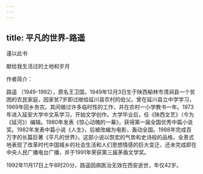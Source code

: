 ```yaml
---
---
---
```

title: 平凡的世界-路遥
---


谨以此书

献给我生活过的土地和岁月





作者简介：

路遥 （1949-1992），原名王卫国，1949年12月3日生于陕西榆林市清涧县一个贫困的农民家庭，因家贫7岁即过继给延川县农村的伯父。曾在延川县立中学学习，1969年回乡务农。其间做过许多临时性的工作，并在农村一小学教书一年。1973年进入延安大学中文系学习，开始文学创作。大学毕业后，任《陕西文艺》（今为《延河》）编辑。1980年发表《惊心动魄的一幕》，获得第一届全国优秀中篇小说奖。1982年发表中篇小说《人生》，后被改编为电影，轰动全国。1988年完成百万字的长篇巨著《平凡的世界》，这部小说以恢宏的气势和史诗般的品格，全景式地表现了改革时代中国城乡的社会生活和人们思想情感的巨大变迁，还未完成即在中央人民广播电台广播，并于1991年荣获第三届茅盾文学奖。

1992年11月17日上午8时20分，路遥因病医治无效在西安逝世，年仅42岁。

